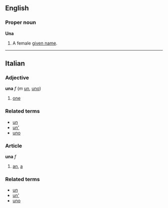 ==English==
===Proper noun===
'''Una'''

#A female [[given name]].

----
==Italian==
===Adjective===
'''una''' ''f'' (''m'' [[un#Italian|un]], [[uno#Italian|uno]])

#[[one]]

===Related terms===
*[[un#Italian|un]]
*[[un'#Italian|un']]
*[[uno#Italian|uno]]

===Article===
'''una''' ''f''

#[[an]], [[a]]

===Related terms===
*[[un#Italian|un]]
*[[un'#Italian|un']]
*[[uno#Italian|uno]]